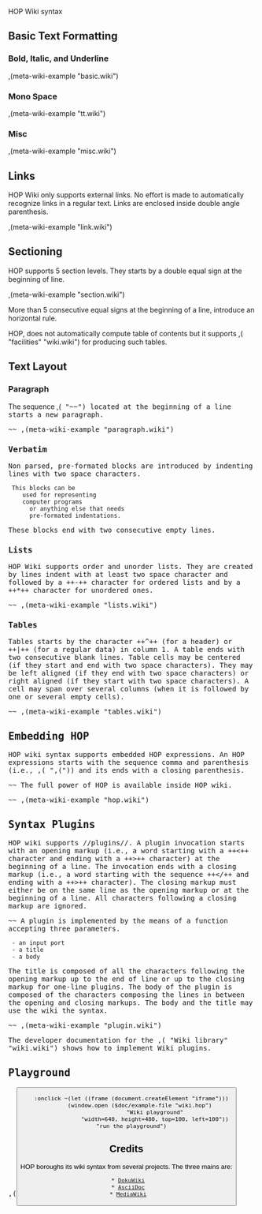 <doc> HOP Wiki syntax

== Basic Text Formatting ==

=== Bold, Italic, and Underline ===
,(meta-wiki-example "basic.wiki")

=== Mono Space ===
,(meta-wiki-example "tt.wiki")

=== Misc ===
,(meta-wiki-example "misc.wiki")

== Links ==

HOP Wiki only supports external links. No effort is made to
automatically recognize links in a regular text. Links are enclosed
inside double angle parenthesis.

,(meta-wiki-example "link.wiki")


== Sectioning ==
HOP supports 5 section levels. They starts by a double equal sign
at the beginning of line.

,(meta-wiki-example "section.wiki")

More than 5 consecutive equal signs at the beginning of a line, introduce
an horizontal rule.

HOP, does not automatically compute table of contents but it supports
,(<APIREF> "facilities" "wiki.wiki") for producing such tables.

== Text Layout ==

=== Paragraph ===

The sequence ,(<TT> "~~") located at the beginning of a line starts
a new paragraph.

~~
,(meta-wiki-example "paragraph.wiki")

=== Verbatim ===

Non parsed, pre-formated blocks are introduced by indenting lines
with two space characters.

  This blocks can be
     used for representing
     computer programs
       or anything else that needs
       pre-formated indentations.


These blocks end with two consecutive empty lines.

=== Lists ===

HOP Wiki supports order and unorder lists. They are created by lines indent
with at least two space character and followed by a ++-++ character
for ordered lists and by a ++*++ character for unordered ones.

~~
,(meta-wiki-example "lists.wiki")

=== Tables ===

Tables starts by the character ++^++ (for a header) or ++|++ (for a regular
data) in column 1. A table ends with two consecutive blank lines.
Table cells may be centered (if they start and end with two space characters).
They may be left aligned (if they end with two space characters) or right
aligned (if they start with two space characters). A cell may span over
several columns (when it is followed by one or several empty cells).

~~
,(meta-wiki-example "tables.wiki")

== Embedding HOP ==

HOP wiki syntax supports embedded HOP expressions. An HOP expressions
starts with the sequence comma and parenthesis (i.e., ,(<TT> ",(")) and its
ends with a closing parenthesis. 

~~
The full power of HOP is available inside HOP wiki.

~~
,(meta-wiki-example "hop.wiki")


== Syntax Plugins ==

HOP wiki supports //plugins//. A plugin invocation starts with an
opening markup (i.e., a word starting with a ++<++ character and ending with a
++>++ character) at the beginning of a line. The invocation ends with a
closing markup (i.e., a word starting with the sequence ++</++ and
ending with a ++>++ character). The closing markup must either be
on the same line as the opening markup or at the beginning of a line.
All characters following a closing markup are ignored.

~~
A plugin is implemented by the means of a function accepting three parameters.

  - an input port
  - a title
  - a body


The title is composed of all the characters following the opening markup
up to the end of line or up to the closing markup for one-line plugins.
The body of the plugin is composed of the characters composing the lines
in between the opening and closing markups. The body and the title
may use the wiki the syntax.

~~ 
,(meta-wiki-example "plugin.wiki")

The developer documentation for the ,(<APIREF> "Wiki library" "wiki.wiki")
shows how to implement Wiki plugins.

== Playground ==

,(<BUTTON> 
    :onclick ~(let ((frame (document.createElement "iframe")))
		 (window.open ($doc/example-file "wiki.hop")
			      "Wiki playground"
			      "width=640, height=480, top=100, left=100"))
    "run the playground")


== Credits ==

HOP boroughs its wiki syntax from several projects. The three mains are:

  * [[http://wiki.splitbrain.org|DokuWiki]]
  * [[http://www.methods.co.nz/asciidoc/|AsciiDoc]]
  * [[http://fr.wikipedia.org/wiki/MediaWiki|MediaWiki]]

</doc>
